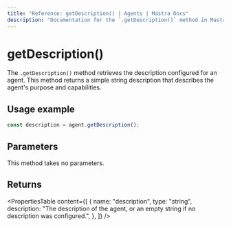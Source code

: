 ```yaml
---
title: "Reference: getDescription() | Agents | Mastra Docs"
description: "Documentation for the `.getDescription()` method in Mastra agents, which retrieves the agent's description."
---
```


# getDescription()

The `.getDescription()` method retrieves the description configured for an agent. This method returns a simple string description that describes the agent's purpose and capabilities.

## Usage example

```typescript showLineNumbers copy
const description = agent.getDescription();
```

## Parameters

This method takes no parameters.

## Returns

<PropertiesTable
  content={[
    {
      name: "description",
      type: "string",
      description: "The description of the agent, or an empty string if no description was configured.",
    },
  ]}
/>
